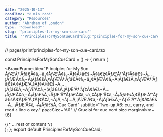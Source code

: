 ```yaml
---
date: "2025-10-13"
readTime: "2 min read"
category: "Resources"
author: "Abraham of London"
type: '"download"'
slug: '"principles-for-my-son-cue-card"'
title: '"PrinciplesForMySonCueCard"slug:"principles-for-my-son-cue-card"type:"template"slug:"principles-for-my-son-cue-card"type:"Download"title:"PrinciplesForMySonCueCard"date:2025-10-13author:"AbrahamofLondon"readTime:2minreadcategory:"Resources"'
---
```


// pages/print/principles-for-my-son-cue-card.tsx

const PrinciplesForMySonCueCard = () => {
return (

<BrandFrame
  title="Principles for My Son ÃƒÆ'Ã†'Ãƒâ€Ã¢â‚¬â„¢ÃƒÆ'Ã¢â‚¬Ãƒ¢Ã¢â€š¬Ã¢â€ž¢ÃƒÆ'Ã†'Ãƒ¢Ã¢â€š¬Ã...¡ÃƒÆ'Ã¢â‚¬Å¡Ãƒâ€šÃ‚¢ÃƒÆ'Ã†'Ãƒâ€Ã¢â‚¬â„¢ÃƒÆ'Ã¢â‚¬Å¡Ãƒâ€šÃ‚¢ÃƒÆ'Ã†'Ãƒâ€šÃ‚¢ÃƒÆ'Ã‚¢Ãƒ¢Ã¢â€š¬Ã...¡Ãƒâ€šÃ‚¬ÃƒÆ'Ã¢â‚¬¦Ãƒâ€šÃ‚¡ÃƒÆ'Ã†'Ãƒ¢Ã¢â€š¬Ã...¡ÃƒÆ'Ã¢â‚¬Å¡Ãƒâ€šÃ‚¬ÃƒÆ'Ã†'Ãƒâ€Ã¢â‚¬â„¢ÃƒÆ'Ã¢â‚¬Å¡Ãƒâ€šÃ‚¢ÃƒÆ'Ã†'Ãƒâ€šÃ‚¢ÃƒÆ'Ã‚¢Ãƒ¢Ã¢â‚¬Å¡Ã‚¬Ãƒ...Ã‚¡ÃƒÆ'Ã¢â‚¬Å¡Ãƒâ€šÃ‚¬ÃƒÆ'Ã†'Ãƒ¢Ã¢â€š¬Ã...¡ÃƒÆ'Ã¢â‚¬Å¡Ãƒâ€šÃ‚ Cue Card"
  subtitle="Two-up A6: cut, carry, and read a line a day."
  pageSize="A6" // Crucial for cue card size
  marginsMm={6}
>
  <div className="flex flex-col h-full">{/* ... rest of content */}</div>
</BrandFrame>
); }; export default PrinciplesForMySonCueCard;
